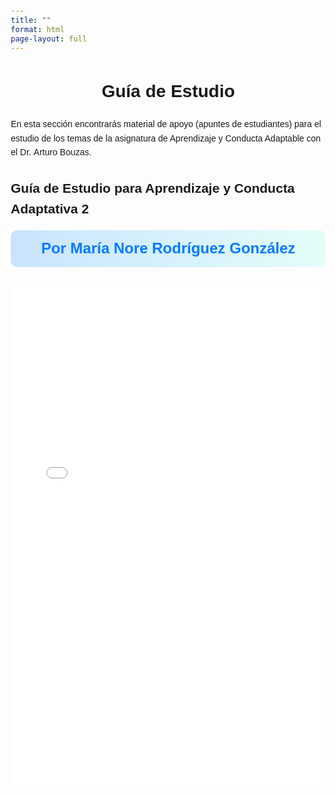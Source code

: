 ```yaml
---
title: ""
format: html
page-layout: full
---
```

<div>
<center><h1>Guía de Estudio</h1></center>
<p>En esta sección encontrarás material de apoyo (apuntes de estudiantes) para el estudio de los temas de la asignatura de Aprendizaje y Conducta Adaptable con el Dr. Arturo Bouzas.</p>
</div>

<div>
<head>
    <meta charset="UTF-8">
    <meta name="viewport" content="width=device-width, initial-scale=1.0">
    <style>
        body {
            font-family: Arial, sans-serif;
            line-height: 1.6;
            margin: 20px;
            transition: background-color 0.3s, color 0.3s;
        }
        /* Estilo del encabezado de la tabla */
        th {
            background: linear-gradient(135deg, rgba(0, 123, 255, 0.2), rgba(0, 123, 255, 0.1));
            color: #007BFF;
            text-transform: uppercase;
            font-size: 14px;
            font-weight: bold;
            padding: 10px;
            border-bottom: 2px solid rgba(0, 123, 255, 0.5);
        }
        table {
            width: 100%;
            border-collapse: collapse;
            margin-top: 20px;
        }
        th, td {
            padding: 8px;
            text-align: center;
            border: 1px solid #ddd;
        }
        tbody tr:nth-child(odd) {
            background-color: rgba(0, 0, 0, 0.05); /* Sutilmente visible en cualquier fondo */
        }
        .author-name {
            font-size: 24px;
            font-weight: bold;
            text-align: center;
            color: #007BFF;
            margin-bottom: 10px;
            padding: 10px;
            background: linear-gradient(to right, rgba(0, 123, 255, 0.2), rgba(123, 255, 234, 0.2));
            border-radius: 10px;
        }
        iframe {
            width: 100%;
            height: 800px;
            border: none;
            margin-top: 20px;
        }
        .tag {
            display: inline-block;
            padding: 5px 10px;
            border: 1px solid #007BFF;
            border-radius: 15px;
            color: #007BFF;
            font-size: 12px;
        }
    </style>
</head>
<body>
    <!-- Visor embebido de PDF -->
    <h2>Guía de Estudio para Aprendizaje y Conducta Adaptativa 2</h2>
    <div class="author-name">Por María Nore Rodríguez González</div>
    <iframe src="guides/notes_aca_2.pdf" title="Visor de PDF"></iframe> 
</body>
</div>